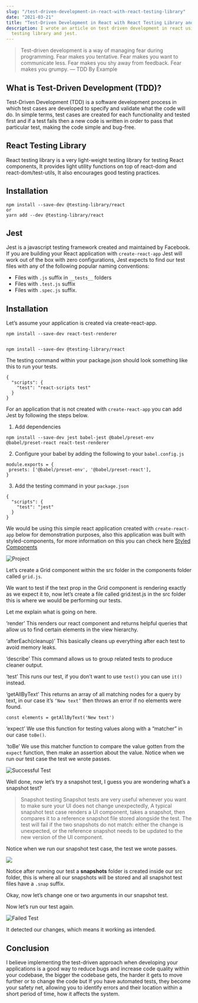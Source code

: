 ```yaml
---
slug: "/test-driven-development-in-react-with-react-testing-library"
date: "2021-03-21"
title: "Test-Driven Development in React with React Testing Library and Jest"
description: I wrote an article on test driven development in react using react
  testing library and jest.
---
```


> Test-driven development is a way of managing fear during programming. Fear makes you tentative. Fear makes you want to communicate less. Fear makes you shy away from feedback. Fear makes you grumpy. — TDD By Example

## What is Test-Driven Development (TDD)?

Test-Driven Development (TDD) is a software development process in which test cases are developed to specify and validate what the code will do. In simple terms, test cases are created for each functionality and tested first and if a test fails then a new code is written in order to pass that particular test, making the code simple and bug-free.

## React Testing Library

React testing library is a very light-weight testing library for testing React components, It provides light utility functions on top of react-dom and react-dom/test-utils, It also encourages good testing practices.

## Installation

```
npm install --save-dev @testing-library/react
or
yarn add --dev @testing-library/react
```

## Jest

Jest is a javascript testing framework created and maintained by Facebook. If you are building your React application with `create-react-app` Jest will work out of the box with zero configurations, Jest expects to find our test files with any of the following popular naming conventions:

- Files with `.js` suffix in `__tests__` folders
- Files with `.test.js` suffix
- Files with `.spec.js` suffix.

## Installation

Let’s assume your application is created via create-react-app.

```
npm install --save-dev react-test-renderer


npm install --save-dev @testing-library/react
```

The testing command within your package.json should look something like this to run your tests.

```
{
  "scripts": {
    "test": "react-scripts test"
  }
}
```

For an application that is not created with `create-react-app` you can add Jest by following the steps below.

1. Add dependencies

```
npm install --save-dev jest babel-jest @babel/preset-env @babel/preset-react react-test-renderer
```

2. Configure your babel by adding the following to your `babel.config.js`

```
module.exports = {
 presets: ['@babel/preset-env', '@babel/preset-react'],
}
```

3. Add the testing command in your `package.json`

```
{
  "scripts": {
    "test": "jest"
  }
}
```

We would be using this simple react application created with `create-react-app` below for demonstration purposes, also this application was built with styled-components, for more information on this you can check here [Styled Components](https://styled-components.com.)

![Project](https://miro.medium.com/max/1400/1*B9tlVYBIljjq8OJnL7l_UQ.png)

Let’s create a Grid component within the src folder in the components folder called `grid.js`.

<Gist url="https://gist.github.com/ECJ222/0111a89a005392bf788ac2ba32e941a6" file="grid.js" />

We want to test if the text prop in the Grid component is rendering exactly as we expect it to, now let’s create a file called grid.test.js in the src folder this is where we would be performing our tests.

<Gist url="https://gist.github.com/ECJ222/f88bde049efea6b2a11d46632db022aa" file="grid.test.js" />

Let me explain what is going on here.

‘render’
This renders our react component and returns helpful queries that allow us to find certain elements in the view hierarchy.

‘afterEach(cleanup)’
This basically cleans up everything after each test to avoid memory leaks.

‘describe’
This command allows us to group related tests to produce cleaner output.

‘test’
This runs our test, if you don’t want to use `test()` you can use `it()` instead.

‘getAllByText’
This returns an array of all matching nodes for a query by text, in our case it’s `‘New text’` then throws an error if no elements were found.

```
const elements = getAllByText('New text')
```

‘expect’
We use this function for testing values along with a “matcher” in our case `toBe()`.

‘toBe’
We use this matcher function to compare the value gotten from the `expect` function, then make an assertion about the value.
Notice when we run our test case the test we wrote passes.

![Successful Test](https://miro.medium.com/max/1184/1*h6clv9M7_rOKHTq02CKyKw.png)

Well done, now let’s try a snapshot test, I guess you are wondering what’s a snapshot test?

> Snapshot testing
> Snapshot tests are very useful whenever you want to make sure your UI does not change unexpectedly, A typical snapshot test case renders a UI component, takes a snapshot, then compares it to a reference snapshot file stored alongside the test. The test will fail if the two snapshots do not match: either the change is unexpected, or the reference snapshot needs to be updated to the new version of the UI component.

<Gist url="https://gist.github.com/ECJ222/5dc11c4ae0cf9b7aa06eb0655527a75c" file="grid.test.js" />

Notice when we run our snapshot test case, the test we wrote passes.

![](https://miro.medium.com/max/922/1*lKvImWeongjnKRHWczIaVg.png)

Notice after running our test a **snapshots** folder is created inside our src folder, this is where all our snapshots will be stored and all snapshot test files have a `.snap` suffix.

<Gist url="https://gist.github.com/ECJ222/21ff9432aa62005ace58af96865da028" file="grid.test.js.snap" />

Okay, now let’s change one or two arguments in our snapshot test.

<Gist url="https://gist.github.com/ECJ222/5055b64ecb000e04062d8883815948cb" file="grid.test.js" />

Now let’s run our test again.

![Failed Test](https://miro.medium.com/max/1400/1*GTg6Ob7v1NOisjnn0q1VRw.png)

It detected our changes, which means it working as intended.

## Conclusion

I believe implementing the test-driven approach when developing your applications is a good way to reduce bugs and increase code quality within your codebase, the bigger the codebase gets, the harder it gets to move further or to change the code but If you have automated tests, they become your safety net, allowing you to identify errors and their location within a short period of time, how it affects the system.
